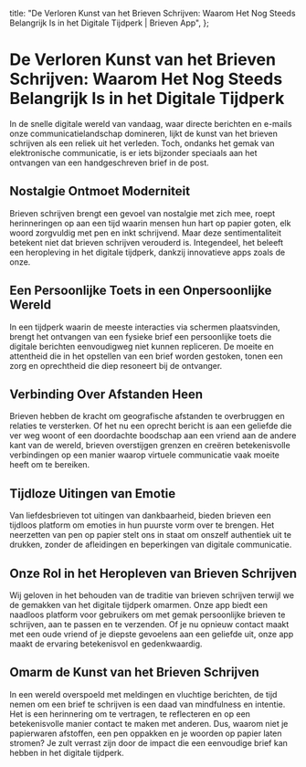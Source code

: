 
  title: "De Verloren Kunst van het Brieven Schrijven: Waarom Het Nog Steeds Belangrijk Is in het Digitale Tijdperk | Brieven App",
};

# De Verloren Kunst van het Brieven Schrijven: Waarom Het Nog Steeds Belangrijk Is in het Digitale Tijdperk

<MdxImage src="/blog/lost-art-letter-writing.jpg" alt="De Verloren Kunst van het Brieven Schrijven: Waarom Het Nog Steeds Belangrijk Is in het Digitale Tijdperk" width={800} height={700} />

In de snelle digitale wereld van vandaag, waar directe berichten en e-mails onze communicatielandschap domineren, lijkt de kunst van het brieven schrijven als een reliek uit het verleden. Toch, ondanks het gemak van elektronische communicatie, is er iets bijzonder speciaals aan het ontvangen van een handgeschreven brief in de post.

## Nostalgie Ontmoet Moderniteit

Brieven schrijven brengt een gevoel van nostalgie met zich mee, roept herinneringen op aan een tijd waarin mensen hun hart op papier goten, elk woord zorgvuldig met pen en inkt schrijvend. Maar deze sentimentaliteit betekent niet dat brieven schrijven verouderd is. Integendeel, het beleeft een heropleving in het digitale tijdperk, dankzij innovatieve apps zoals de onze.

## Een Persoonlijke Toets in een Onpersoonlijke Wereld

In een tijdperk waarin de meeste interacties via schermen plaatsvinden, brengt het ontvangen van een fysieke brief een persoonlijke toets die digitale berichten eenvoudigweg niet kunnen repliceren. De moeite en attentheid die in het opstellen van een brief worden gestoken, tonen een zorg en oprechtheid die diep resoneert bij de ontvanger.

## Verbinding Over Afstanden Heen

Brieven hebben de kracht om geografische afstanden te overbruggen en relaties te versterken. Of het nu een oprecht bericht is aan een geliefde die ver weg woont of een doordachte boodschap aan een vriend aan de andere kant van de wereld, brieven overstijgen grenzen en creëren betekenisvolle verbindingen op een manier waarop virtuele communicatie vaak moeite heeft om te bereiken.

## Tijdloze Uitingen van Emotie

Van liefdesbrieven tot uitingen van dankbaarheid, bieden brieven een tijdloos platform om emoties in hun puurste vorm over te brengen. Het neerzetten van pen op papier stelt ons in staat om onszelf authentiek uit te drukken, zonder de afleidingen en beperkingen van digitale communicatie.

## Onze Rol in het Heropleven van Brieven Schrijven

Wij geloven in het behouden van de traditie van brieven schrijven terwijl we de gemakken van het digitale tijdperk omarmen. Onze app biedt een naadloos platform voor gebruikers om met gemak persoonlijke brieven te schrijven, aan te passen en te verzenden. Of je nu opnieuw contact maakt met een oude vriend of je diepste gevoelens aan een geliefde uit, onze app maakt de ervaring betekenisvol en gedenkwaardig.

## Omarm de Kunst van het Brieven Schrijven

In een wereld overspoeld met meldingen en vluchtige berichten, de tijd nemen om een brief te schrijven is een daad van mindfulness en intentie. Het is een herinnering om te vertragen, te reflecteren en op een betekenisvolle manier contact te maken met anderen. Dus, waarom niet je papierwaren afstoffen, een pen oppakken en je woorden op papier laten stromen? Je zult verrast zijn door de impact die een eenvoudige brief kan hebben in het digitale tijdperk.